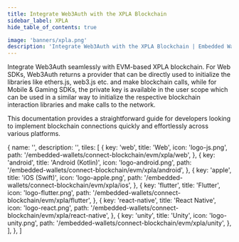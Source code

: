 ```yaml
---
title: Integrate Web3Auth with the XPLA Blockchain
sidebar_label: XPLA
hide_table_of_contents: true

image: 'banners/xpla.png'
description: 'Integrate Web3Auth with the XPLA Blockchain | Embedded Wallets'
---
```



<SEO
  title="Integrate Web3Auth with the XPLA Blockchain"
  description="Integrate Web3Auth with the XPLA Blockchain | Embedded Wallets"
  image="https://web3auth.io/docs/banners/xpla.png"
  slug="/embedded-wallets/connect-blockchain/evm/xpla"
/>

Integrate Web3Auth seamlessly with EVM-based XPLA blockchain. For Web SDKs, Web3Auth returns a provider that can be directly used to initialize the libraries like ethers.js, web3.js etc. and make blockchain calls, while for Mobile & Gaming SDKs, the private key is available in the user scope which can be used in a similar way to initialize the respective blockchain interaction libraries and make calls to the network.

This documentation provides a straightforward guide for developers looking to implement blockchain connections quickly and effortlessly across various platforms.

  {
    name: '',
    description: '',
    tiles: [
      {
        key: 'web',
        title: 'Web',
        icon: 'logo-js.png',
        path: '/embedded-wallets/connect-blockchain/evm/xpla/web',
      },
      {
        key: 'android',
        title: 'Android (Kotlin)',
        icon: 'logo-android.png',
        path: '/embedded-wallets/connect-blockchain/evm/xpla/android',
      },
      {
        key: 'apple',
        title: 'iOS (Swift)',
        icon: 'logo-apple.png',
        path: '/embedded-wallets/connect-blockchain/evm/xpla/ios',
      },
      {
        key: 'flutter',
        title: 'Flutter',
        icon: 'logo-flutter.png',
        path: '/embedded-wallets/connect-blockchain/evm/xpla/flutter',
      },
      {
        key: 'react-native',
        title: 'React Native',
        icon: 'logo-react.png',
        path: '/embedded-wallets/connect-blockchain/evm/xpla/react-native',
      },
      {
        key: 'unity',
        title: 'Unity',
        icon: 'logo-unity.png',
        path: '/embedded-wallets/connect-blockchain/evm/xpla/unity',
      },
    ],
  },
]

<Tiles tileGroups={XPLA} />
